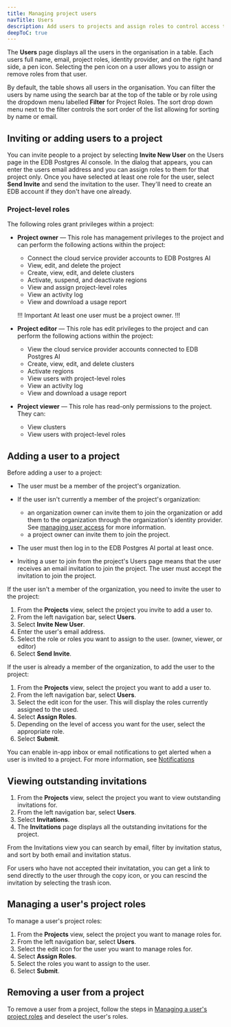 ```yaml
---
title: Managing project users
navTitle: Users
description: Add users to projects and assign roles to control access to projects
deepToC: true
---
```


The **Users** page displays all the users in the organisation in a table. Each users full name, email, project roles, identity provider, and on the right hand side, a pen icon. Selecting the pen icon on a user allows you to assign or remove roles from that user. 

By default, the table shows all users in the organisation. You can filter the users by name using the search bar at the top of the table or by role using the dropdown menu labelled **Filter** for Project Roles. The sort drop down menu next to the filter controls the sort order of the list allowing for sorting by name or email.

## Inviting or adding users to a project

You can invite people to a project by selecting **Invite New User** on the Users page in the EDB Postgres AI console. In the dialog that appears, you can enter the users email address and you can assign roles to them for that project only. Once you have selected at least one role for the user, select **Send Invite** and send the invitation to the user. They'll need to create an EDB account if they don't have one already.

### Project-level roles

The following roles grant privileges within a project:

- **Project owner** &mdash; This role has management privileges to the project and can perform the following actions within the project:
  - Connect the cloud service provider accounts to EDB Postgres AI 
  - View, edit, and delete the project
  - Create, view, edit, and delete clusters 
  - Activate, suspend, and deactivate regions 
  - View and assign project-level roles 
  - View an activity log
  - View and download a usage report

  !!! Important
  At least one user must be a project owner. 
  !!!


- **Project editor**  &mdash; This role has edit privileges to the project and can perform the following actions within the project:
  - View the cloud service provider accounts connected to EDB Postgres AI 
  - Create, view, edit, and delete clusters 
  - Activate regions 
  - View users with project-level roles
  - View an activity log 
  - View and download a usage report 


- **Project viewer**  &mdash; This role has read-only permissions to the project. They can:
  - View clusters
  - View users with project-level roles


## Adding a user to a project

Before adding a user to a project: 
- The user must be a member of the project's organization.

- If the user isn't currently a member of the project's organization:
  - an organization owner can invite them to join the organization or add them to the organization through the organization's identity provider. See [managing user access](../organizations/users) for more information.
  - a project owner can invite them to join the project.
- The user must then log in to the EDB Postgres AI portal at least once.

- Inviting a user to join from the project's Users page means that the user receives an email invitation to join the project. The user must accept the invitation to join the project.

If the user isn't a member of the organization, you need to invite the user to the project: 

1. From the **Projects** view, select the project you invite to add a user to.
2. From the left navigation bar, select **Users**.
3. Select **Invite New User**.
4. Enter the user's email address.
5. Select the role or roles you want to assign to the user. (owner, viewer, or editor)
6. Select **Send Invite**.

If the user is already a member of the organization, to add the user to the project: 

1. From the **Projects** view, select the project you want to add a user to.
2.  From the left navigation bar, select **Users**.
3.  Select the edit icon for the user. This will display the roles currently assigned to the used.
4.  Select **Assign Roles**.
5.  Depending on the level of access you want for the user, select the appropriate role.
6.  Select **Submit**.

You can enable in-app inbox or email notifications to get alerted when a user is invited to a project. For more information, see [Notifications](notifications)

## Viewing outstanding invitations

1. From the **Projects** view, select the project you want to view outstanding invitations for.
2. From the left navigation bar, select **Users**.
3. Select **Invitations**.
4. The **Invitations** page displays all the outstanding invitations for the project.

From the Invitations view you can search by email, filter by invitation status, and sort by both email and invitation status.

For users who have not accepted their invitatation, you can get a link to send directly to the user through the copy icon, or you can rescind the invitation by selecting the trash icon.


## Managing a user's project roles

To manage a user's project roles:

1. From the **Projects** view, select the project you want to manage roles for.
2. From the left navigation bar, select **Users**.
3. Select the edit icon for the user you want to manage roles for.
4. Select **Assign Roles**.
5. Select the roles you want to assign to the user.
6. Select **Submit**.

## Removing a user from a project

To remove a user from a project, follow the steps in [Managing a user's project roles](#managing-a-users-project-roles) and deselect the user's roles.





